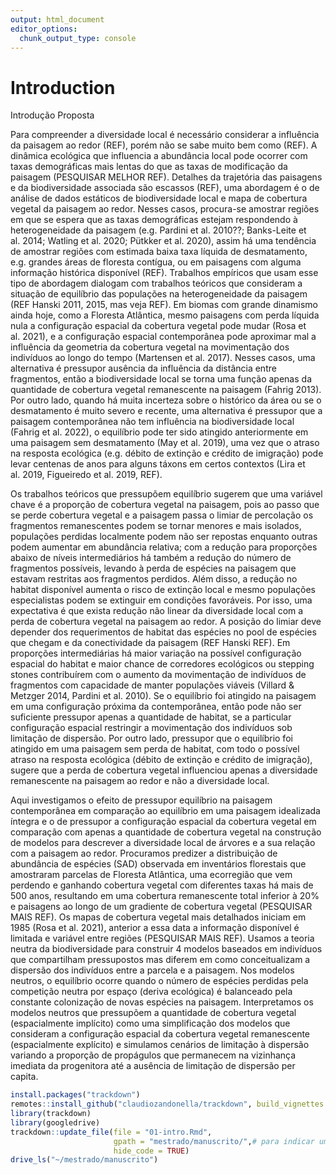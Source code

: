 ```yaml
---
output: html_document
editor_options: 
  chunk_output_type: console
---
```

# Introduction {#intro}

Introdução Proposta

Para compreender a diversidade local é necessário considerar a influência da paisagem ao redor (REF), porém não se sabe muito bem como (REF). A dinâmica ecológica que influencia a abundância local pode ocorrer com taxas demográficas mais lentas do que as taxas de modificação da paisagem (PESQUISAR MELHOR REF). Detalhes da trajetória das paisagens e da biodiversidade associada são escassos (REF), uma abordagem é o de análise de dados estáticos de biodiversidade local e mapa de cobertura vegetal da paisagem ao redor. Nesses casos, procura-se amostrar regiões em que se espera que as taxas demográficas estejam respondendo à heterogeneidade da paisagem (e.g. Pardini et al. 2010??; Banks-Leite et al. 2014; Watling et al. 2020; Pütkker et al. 2020), assim há uma tendência de amostrar regiões com estimada baixa taxa líquida de desmatamento, e.g. grandes áreas de floresta contígua, ou em paisagens com alguma informação histórica disponível (REF). Trabalhos empíricos que usam esse tipo de abordagem dialogam com trabalhos teóricos que consideram a situação de equilíbrio das populações na heterogeneidade da paisagem (REF Hanski 2011, 2015, mas veja REF). Em biomas com grande dinamismo ainda hoje, como a Floresta Atlântica, mesmo paisagens com perda líquida nula a configuração espacial da cobertura vegetal pode mudar (Rosa et al. 2021), e a configuração espacial contemporânea pode aproximar mal a influência da geometria da cobertura vegetal na movimentação dos indivíduos ao longo do tempo (Martensen et al. 2017). Nesses casos, uma alternativa é pressupor ausência da influência da distância entre fragmentos, então a biodiversidade local se torna uma função apenas da quantidade de cobertura vegetal remanescente na paisagem (Fahrig 2013). Por outro lado, quando há muita incerteza sobre o histórico da área ou se o desmatamento é muito severo e recente, uma alternativa é pressupor que a paisagem contemporânea não tem influência na biodiversidade local (Fahrig et al. 2022), o equilíbrio pode ter sido atingido anteriormente em uma paisagem sem desmatamento (May et al. 2019), uma vez que o atraso na resposta ecológica (e.g. débito de extinção e crédito de imigração) pode levar centenas de anos para alguns táxons em certos contextos (Lira et al. 2019, Figueiredo et al. 2019, REF).

Os trabalhos teóricos que pressupõem equilíbrio sugerem que uma variável chave é a proporção de cobertura vegetal na paisagem, pois ao passo que se perde cobertura vegetal e a paisagem passa o limiar de percolação os fragmentos remanescentes podem se tornar menores e mais isolados, populações perdidas localmente podem não ser repostas enquanto outras podem aumentar em abundância relativa; com a redução para proporções abaixo de níveis intermediários há também a redução do número de fragmentos possíveis, levando à perda de espécies na paisagem que estavam restritas aos fragmentos perdidos. Além disso, a redução no habitat disponível aumenta o risco de extinção local e mesmo populações especialistas podem se extinguir em condições favoráveis. Por isso, uma expectativa é que exista redução não linear da diversidade local com a perda de cobertura vegetal na paisagem ao redor. A posição do limiar deve depender dos requerimentos de habitat das espécies no pool de espécies que chegam e da conectividade da paisagem (REF Hanski REF). Em proporções intermediárias há maior variação na possível configuração espacial do habitat e maior chance de corredores ecológicos ou stepping stones contribuírem com o aumento da movimentação de indivíduos de fragmentos com capacidade de manter populações viáveis (Villard & Metzger 2014, Pardini et al. 2010). Se o equilíbrio foi atingido na paisagem em uma configuração próxima da contemporânea, então pode não ser suficiente pressupor apenas a quantidade de habitat, se a particular configuração espacial restringir a movimentação dos indivíduos sob limitação de dispersão. Por outro lado, pressupor que o equilíbrio foi atingido em uma paisagem sem perda de habitat, com todo o possível atraso na resposta ecológica (débito de extinção e crédito de imigração), sugere que a perda de cobertura vegetal influenciou apenas a diversidade remanescente na paisagem ao redor e não a diversidade local.

Aqui investigamos o efeito de pressupor equilíbrio na paisagem contemporânea em comparação ao equilíbrio em uma paisagem idealizada íntegra e o de pressupor a configuração espacial da cobertura vegetal em comparação com apenas a quantidade de cobertura vegetal na construção de modelos para descrever a diversidade local de árvores e a sua relação com a paisagem ao redor. Procuramos predizer a distribuição de abundância de espécies (SAD) observada em inventários florestais que amostraram parcelas de Floresta Atlântica, uma ecorregião que vem perdendo e ganhando cobertura vegetal com diferentes taxas há mais de 500 anos, resultando em uma cobertura remanescente total inferior à 20% e paisagens ao longo de um gradiente de cobertura vegetal (PESQUISAR MAIS REF). Os mapas de cobertura vegetal mais detalhados iniciam em 1985 (Rosa et al. 2021), anterior a essa data a informação disponível é limitada e variável entre regiões (PESQUISAR MAIS REF). Usamos a teoria neutra da biodiversidade para construir 4 modelos baseados em indivíduos que compartilham pressupostos mas diferem em como conceitualizam a dispersão dos indivíduos entre a parcela e a paisagem. Nos modelos neutros, o equilíbrio ocorre quando o número de espécies perdidas pela competição neutra por espaço (deriva ecológica) é balanceado pela constante colonização de novas espécies na paisagem. Interpretamos os modelos neutros que pressupõem a quantidade de cobertura vegetal (espacialmente implícito) como uma simplificação dos modelos que consideram a configuração espacial da cobertura vegetal remanescente (espacialmente explícito) e simulamos cenários de limitação à dispersão variando a proporção de propágulos que permanecem na vizinhança imediata da progenitora até a ausência de limitação de dispersão per capita.

```r
install.packages("trackdown")
remotes::install_github("claudiozandonella/trackdown", build_vignettes = TRUE)
library(trackdown)
library(googledrive)
trackdown::update_file(file = "01-intro.Rmd",
                       gpath = "mestrado/manuscrito/",# para indicar uma pasta não use ~/ ou ./ apenas o nome da pasta
                       hide_code = TRUE) 
drive_ls("~/mestrado/manuscrito")
```

